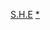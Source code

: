 {{Navbox musical artist
| name       = S.H.E
| state      = {{{state|autocollapse}}}
| tracking = <includeonly>no</includeonly>
| background = group_or_band
| title      = '''[[S.H.E]]'''
| bodyclass  = hlist

| above = 
* '''[[任家萱]]'''（'''S'''elina）
* '''[[田馥甄]]'''（'''H'''ebe）
* '''[[陳嘉樺]]'''（'''E'''lla）

| group1 = 音樂作品
| list1 = {{Navbox subgroup
| groupstyle = background
| group1 = [[錄音室專輯]]
| list1 =
* [[女生宿舍 (專輯)|女生宿舍]]（2001）
* [[青春株式會社]]（2002）
* [[美麗新世界 (專輯)|美麗新世界]]（2002）
* [[Super Star (專輯)|Super Star]]（2003）
* [[奇幻旅程]]（2004）
* [[安可！！]]（2004）
* [[不想長大]]（2005）
* [[Play (S.H.E專輯)|Play]]（2007）
* [[我的电台|我的電台 FM S.H.E]]（2008）
* [[SHERO]]（2010）
* [[花又開好了]]（2012）

| group2 = [[精選集]]
| list2 =
* [[Together 新歌+精選]]（2003）
* [[Forever 新歌+精選]]（2006）

| group3 = [[迷你專輯]]
| list3 =
* [[永遠都在]]（2016）

| group4 = -{zh-tw:數位; zh-hk:數碼; zh-cn:数位}-專輯
| list4 =
* [[愛的地圖]]（2009）

| group5 = 單曲
| list5 =
* [[熱帶雨林 (歌曲)|熱帶雨林]]（2002）
* [[美麗新世界 (歌曲)|美麗新世界]]（2002）
* [[觸電 (歌曲)|觸電]]（2006）
* [[中國話 (歌曲)|中國話]]（2007）
* [[五月天 (歌曲)|五月天]]（2007）
* [[安靜了]]（2008）
* [[SHERO (單曲)|SHERO]]（2010）
* [[我愛雨夜花]]（2010）
* [[你曾是少年]]（2015）
* [[十七 (S.H.E歌曲)|十七]]（2018）

| group6 = 世界巡迴演唱會
| list6 =
* [[奇幻樂園演唱會|奇幻樂園世界巡迴演唱會]]（2004-2006）
* [[移動城堡世界巡迴演唱會]]（2006-2009）
* [[愛而為一世界巡迴演唱會|S.H.E is the One 愛而為一世界巡迴演唱會]]（2009-2010）
* [[2gether 4ever世界巡迴演唱會]]（2013-2014）

| group7 = 演唱會影音
| list7 =
* [[奇幻樂園演唱會 (專輯)|奇幻樂園台北演唱會]]（2005）
* [[移動城堡演唱會Live@H.K.紅磡體育館]]（2006）
* [[愛而為一演唱會影音館]]（2011）
* [[2gether 4ever演唱會影音館]]（2014）
* [[2gether 4ever Encore演唱會影音館]]（2015）
}}

| group2 = 影視作品
| list2 = {{Navbox subgroup
| groupstyle = background
| group1 = 節目主持
| list1 =
* [[我猜我猜我猜猜猜]]（2002）
* [[快樂星期天]]（2003-2004）
* [[康熙來了|康熙來了之康永當家]]（代班，2005）

| group2 = 大型典禮/活動主持
| list2 =

| group3 = 戲劇演出
| list3 =
* [[薔薇之戀]] （2003）
* [[真命天女]]（2005）
* [[模范棒棒堂|棒棒堂偶像劇-愛情來了]]（2007）

| group4 = 電影演出
| list4 =
* 《[[阿爸 (電影)|阿爸]]》（客串，2011）

| group5 = 配音作品
| list5 =
* 《[[亞瑟的奇幻王國：毫髮人的冒險]]》（2007）
* 《[[小王子 (2015年電影)|小王子]]》（2015）

}}

| group12 = 相關條目
| list12 =
* [[S.H.E音樂作品列表|音樂作品列表]]
* [[S.H.E演唱會列表|演唱會列表]]
* [[S.H.E影視作品列表|影視作品列表]]
* [[S.H.E得獎與提名列表|得獎與提名列表]]
* [[最佳演唱組合獎 (金曲獎)|金曲獎最佳重唱組合]]

| group13 = 經紀公司
| list13 =
* [[任真美好]]
* [[樂來樂好]]
* [[勁樺娛樂]]
* [[華研國際音樂]]

| below = 
{{Icon|Category}}[[:Category:S.H.E|分類]]
}}
<noinclude>
{{collapsible option}}
[[Category:臺灣演唱團體模板|S.H.E]]
[[Category:S.H.E|*]]
</noinclude>